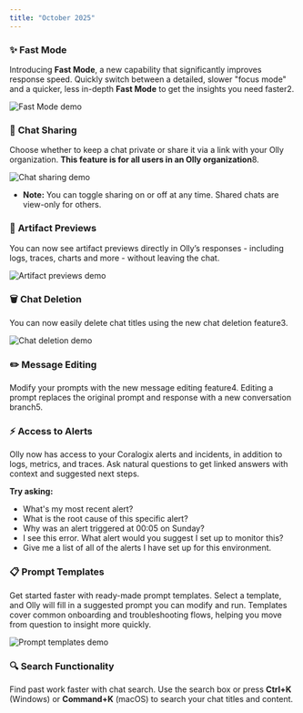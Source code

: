 ```yaml
---
title: "October 2025"
---
```


### ✨ **Fast Mode**

Introducing **Fast Mode**, a new capability that significantly improves response speed. Quickly switch between a detailed, slower "focus mode" and a quicker, less in-depth **Fast Mode** to get the insights you need faster2.

![Fast Mode demo](./images/fast_mode_new.gif)

### 🔗 **Chat Sharing**

Choose whether to keep a chat private or share it via a link with your Olly organization. **This feature is for all users in an Olly organization**8.

![Chat sharing demo](./images/share_chat.gif)

- **Note:** You can toggle sharing on or off at any time. Shared chats are view-only for others.

### 🧩 **Artifact Previews**

You can now see artifact previews directly in Olly’s responses - including logs, traces, charts and more - without leaving the chat.

![Artifact previews demo](./images/artifact_preview_new.gif)

### 🗑️ **Chat Deletion**

You can now easily delete chat titles using the new chat deletion feature3.

![Chat deletion demo](./images/chat_delete.gif)

### ✏️ **Message Editing**

Modify your prompts with the new message editing feature4. Editing a prompt replaces the original prompt and response with a new conversation branch5.

### ⚡ **Access to Alerts**

Olly now has access to your Coralogix alerts and incidents, in addition to logs, metrics, and traces. Ask natural questions to get linked answers with context and suggested next steps.

**Try asking:**

- What's my most recent alert?
- What is the root cause of this specific alert?
- Why was an alert triggered at 00:05 on Sunday?
- I see this error. What alert would you suggest I set up to monitor this?
- Give me a list of all of the alerts I have set up for this environment.

### 📋 **Prompt Templates**

Get started faster with ready-made prompt templates. Select a template, and Olly will fill in a suggested prompt you can modify and run. Templates cover common onboarding and troubleshooting flows, helping you move from question to insight more quickly.

![Prompt templates demo](./images/prompt_templates.gif)

### 🔍 **Search Functionality**

Find past work faster with chat search. Use the search box or press **Ctrl+K** (Windows) or **Command+K** (macOS) to search your chat titles and content.

 
